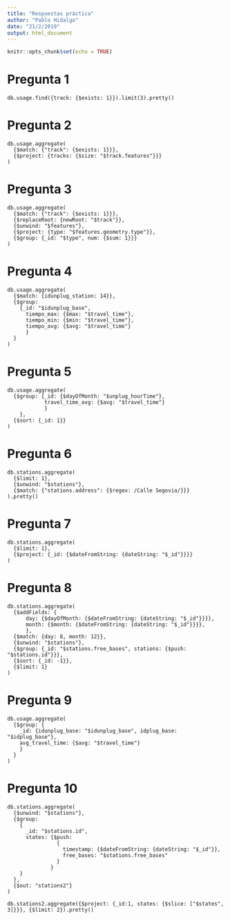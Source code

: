 ```yaml
---
title: "Respuestas práctica"
author: "Pablo Hidalgo"
date: "21/2/2019"
output: html_document
---
```


```r
knitr::opts_chunk$set(echo = TRUE)
```

# Pregunta 1

```{}
db.usage.find({track: {$exists: 1}}).limit(3).pretty()
```

# Pregunta 2

```{}
db.usage.aggregate(
  {$match: {"track": {$exists: 1}}}, 
  {$project: {tracks: {$size: "$track.features"}}}
)
```


# Pregunta 3

```{}
db.usage.aggregate(   
  {$match: {"track": {$exists: 1}}},
  {$replaceRoot: {newRoot: "$track"}},
  {$unwind: "$features"},
  {$project: {type: "$features.geometry.type"}},
  {$group: {_id: "$type", num: {$sum: 1}}}
)
```


# Pregunta 4

```{}
db.usage.aggregate(
  {$match: {idunplug_station: 14}},
  {$group: 
    {_id: "$idunplug_base",
      tiempo_max: {$max: "$travel_time"},
      tiempo_min: {$min: "$travel_time"},
      tiempo_avg: {$avg: "$travel_time"}
      }
  }
)
```

# Pregunta 5

```{}
db.usage.aggregate(
  {$group: {_id: {$dayOfMonth: "$unplug_hourTime"}, 
            travel_time_avg: {$avg: "$travel_time"}
            }
    },
  {$sort: {_id: 1}}
)
```

# Pregunta 6

```{}
db.stations.aggregate(
  {$limit: 1},
  {$unwind: "$stations"},
  {$match: {"stations.address": {$regex: /Calle Segovia/}}}
).pretty()
```

# Pregunta 7

```{}
db.stations.aggregate(
  {$limit: 1}, 
  {$project: {_id: {$dateFromString: {dateString: "$_id"}}}}
)
```


# Pregunta 8

```{}
db.stations.aggregate(
  {$addFields: {
      day: {$dayOfMonth: {$dateFromString: {dateString: "$_id"}}}},
      month: {$month: {$dateFromString: {dateString: "$_id"}}}},
      },
  {$match: {day: 8, month: 12}},
  {$unwind: "$stations"},
  {$group: {_id: "$stations.free_bases", stations: {$push: "$stations.id"}}},
  {$sort: {_id: -1}},
  {$limit: 1}
)
```

# Pregunta 9

```{}
db.usage.aggregate(
  {$group: {
    _id: {idunplug_base: "$idunplug_base", idplug_base: "$idplug_base"},
    avg_travel_time: {$avg: "$travel_time"}
    }
  }
)
```

# Pregunta 10

```{}
db.stations.aggregate(
  {$unwind: "$stations"},
  {$group: 
    {
      _id: "$stations.id",
      states: {$push:
                {
                  timestamp: {$dateFromString: {dateString: "$_id"}},
                  free_bases: "$stations.free_bases"
                }
              }
    }
  },
  {$out: "stations2"}
)
```


```{}
db.stations2.aggregate({$project: {_id:1, states: {$slice: ["$states", 3]}}}, {$limit: 2}).pretty()
```

